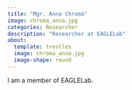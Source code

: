 ```yaml
---
title: "Mgr. Anna Chromá"
image: chroma_anna.jpg
categories: Researcher
description: "Researcher at EAGLELab"
about:
  template: trestles
  image: chroma_anna.jpg
  image-shape: round
---
```


I am a member of EAGLELab.
